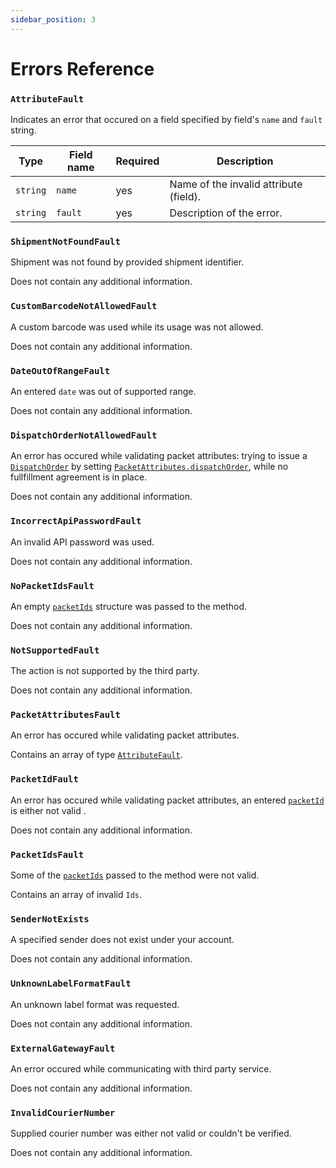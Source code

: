```yaml
---
sidebar_position: 3
---
```


# Errors Reference

### `AttributeFault`

Indicates an error that occured on a field specified by field's `name` and `fault` string.

| Type     | Field name | Required | Description                            |
|----------|------------|----------|----------------------------------------|
| `string` | `name`     | yes      | Name of the invalid attribute (field). |
| `string` | `fault`    | yes      | Description of the error.              |

### `ShipmentNotFoundFault`

Shipment was not found by provided shipment identifier.

Does not contain any additional information.

### `CustomBarcodeNotAllowedFault`

A custom barcode was used while its usage was not allowed.

Does not contain any additional information.

### `DateOutOfRangeFault`

An entered `date` was out of supported range.

Does not contain any additional information.

### `DispatchOrderNotAllowedFault`

An error has occured while validating packet attributes: trying to issue a [`DispatchOrder`](data-structures-reference#dispatchorder) by setting [`PacketAttributes.dispatchOrder`](data-structures-reference#packetattributes), while no fullfillment agreement is in place.

Does not contain any additional information.

### `IncorrectApiPasswordFault`

An invalid API password was used.

Does not contain any additional information.

### `NoPacketIdsFault`

An empty [`packetIds`](data-structures-reference#packetids) structure was passed to the method.

Does not contain any additional information.

### `NotSupportedFault`

The action is not supported by the third party.

Does not contain any additional information.

### `PacketAttributesFault`

An error has occured while validating packet attributes.

Contains an array of type [`AttributeFault`](data-structures-reference#attributefault).

### `PacketIdFault`

An error has occured while validating packet attributes, an entered [`packetId`](data-structures-reference#packetattributes) is either not valid .

Does not contain any additional information.

### `PacketIdsFault`

Some of the [`packetIds`](data-structures-reference#packetids) passed to the method were not valid.

Contains an array of invalid `Ids`.

### `SenderNotExists`

A specified sender does not exist under your account.

Does not contain any additional information.

### `UnknownLabelFormatFault`

An unknown label format was requested.

Does not contain any additional information.

### `ExternalGatewayFault`

An error occured while communicating with third party service.

Does not contain any additional information.

### `InvalidCourierNumber`

Supplied courier number was either not valid or couldn't be verified.

Does not contain any additional information.

